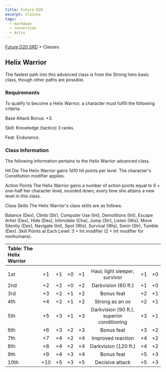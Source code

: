 ```yaml
---
title: Future D20
excerpt: Classes
tags:
  - markdown
  - conversion
  - Astro
---
```






[Future D20 SRD]( / ) > Classes




## Helix Warrior


The fastest path into this advanced class is from the Strong hero basic class, though other paths are possible.


### Requirements


To qualify to become a Helix Warrior, a character must fulfill the following criteria.


Base Attack Bonus: +3.


Skill: Knowledge (tactics) 3 ranks.


Feat: Endurance.


### Class Information


The following information pertains to the Helix Warrior advanced class.


Hit Die
The Helix Warrior gains 1d10 hit points per level. The character's Constitution modifier applies.


Action Points
The Helix Warrior gains a number of action points equal to 6 + one-half her character level, rounded down, every time she attains a new level in this class.


Class Skills
The Helix Warrior's class skills are as follows.


Balance (Dex), Climb (Str), Computer Use (Int), Demolitions (Int), Escape Artist (Dex), Hide (Dex), Intimidate (Cha), Jump (Str), Listen (Wis), Move Silently (Dex), Navigate (Int), Spot (Wis), Survival (Wis), Swim (Str), Tumble (Dex).
Skill Points at Each Level: 3 + Int modifier (2 + Int modifier for nonhumans).


| Table: The Helix Warrior |  |  |  |  |  |  |  |
| :-------------------------- | :--: | :--: | :--: | :--: | :--: | :--: | --: |
|  |  |  |  |  |  |  |  |
| 1st | +1 | +1 | +0 | +1 | Haul, light sleeper, survivor | +1 | +0 |
| 2nd | +2 | +2 | +0 | +2 | Darkvision (60 ft.) | +1 | +0 |
| 3rd | +3 | +2 | +1 | +2 | Bonus feat | +2 | +1 |
| 4th | +4 | +2 | +1 | +2 | Strong as an ox | +2 | +1 |
| 5th | +5 | +3 | +1 | +3 | Darkvision (90 ft.), superior conditioning | +3 | +1 |
| 6th | +6 | +3 | +2 | +3 | Bonus feat | +3 | +2 |
| 7th | +7 | +4 | +2 | +4 | Improved reaction | +4 | +2 |
| 8th | +8 | +4 | +2 | +4 | Darkvision (120 ft.) | +4 | +2 |
| 9th | +9 | +4 | +3 | +4 | Bonus feat | +5 | +3 |
| 10th | +10 | +5 | +3 | +5 | Decisive attack | +5 | +3 |




